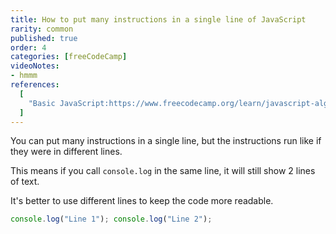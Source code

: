 ```yaml
---
title: How to put many instructions in a single line of JavaScript
rarity: common
published: true
order: 4
categories: [freeCodeCamp]
videoNotes:
- hmmm
references:
  [
    "Basic JavaScript:https://www.freecodecamp.org/learn/javascript-algorithms-and-data-structures/basic-javascript",
  ]
---
```


You can put many instructions in a single line, but the instructions run like if they were in different lines.

This means if you call `console.log` in the same line, it will still show 2 lines of text.

It's better to use different lines to keep the code more readable.

```javascript
console.log("Line 1"); console.log("Line 2");
```
